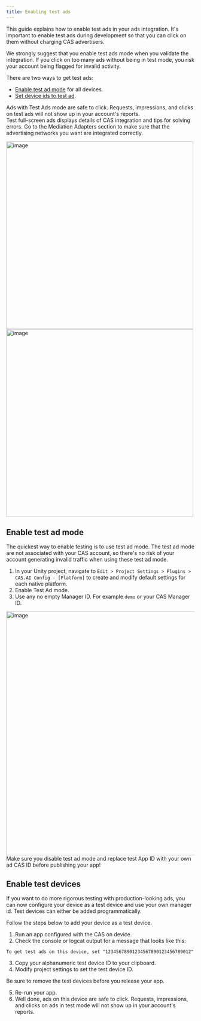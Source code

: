 ```yaml
---
title: Enabling test ads
---
```


This guide explains how to enable test ads in your ads integration. It's important to enable test ads during development so that you can click on them without charging CAS advertisers.

<Error>  
We strongly suggest that you enable test ads mode when you validate the integration.  If you click on too many ads without being in test mode, you risk your account being flagged for invalid activity.
</Error>

There are two ways to get test ads:
- [Enable test ad mode](#enable-test-ad-mode) for all devices.
- [Set device ids to test ad](#enable-test-devices).

Ads with Test Ads mode are safe to click. Requests, impressions, and clicks on test ads will not show up in your account's reports.  
Test full-screen ads displays details of CAS integration and tips for solving errors. Go to the Mediation Adapters section to make sure that the advertising networks you want are integrated correctly.

<Image height="500" alt="image" src="/assets/Enabling-test-ads-1.jpg" />
<Image height="500" alt="image" src="/assets/Enabling-test-ads-2.jpg" />

## Enable test ad mode
The quickest way to enable testing is to use test ad mode. The test ad mode are not associated with your CAS account, so there's no risk of your account generating invalid traffic when using these test ad mode.

1. In your Unity project, navigate to `Edit > Project Settings > Plugins > CAS.AI Config - [Platform]` to create and modify default settings for each native platform.
2. Enable Test Ad mode.
3. Use any no empty Manager ID. For example `demo` or your CAS Manager ID.

<Image width="650" alt="image" src="/assets/unreal/Enabling-test-ads-3.png" />

<Warning>  
Make sure you disable test ad mode and replace test App ID with your own ad CAS ID before publishing your app!
</Warning>

## Enable test devices
If you want to do more rigorous testing with production-looking ads, you can now configure your device as a test device and use your own manager id. Test devices can either be added programmatically.

Follow the steps below to add your device as a test device.
1. Run an app configured with the CAS on device.
2. Check the console or logcat output for a message that looks like this:
```
To get test ads on this device, set "12345678901234567890123456789012"
```
3. Copy your alphanumeric test device ID to your clipboard.
4. Modify project settings to set the test device ID.

<Info>
Be sure to remove the test devices before you release your app.
</Info>

5. Re-run your app. 
6. Well done, ads on this device are safe to click. Requests, impressions, and clicks on ads in test mode will not show up in your account's reports.
